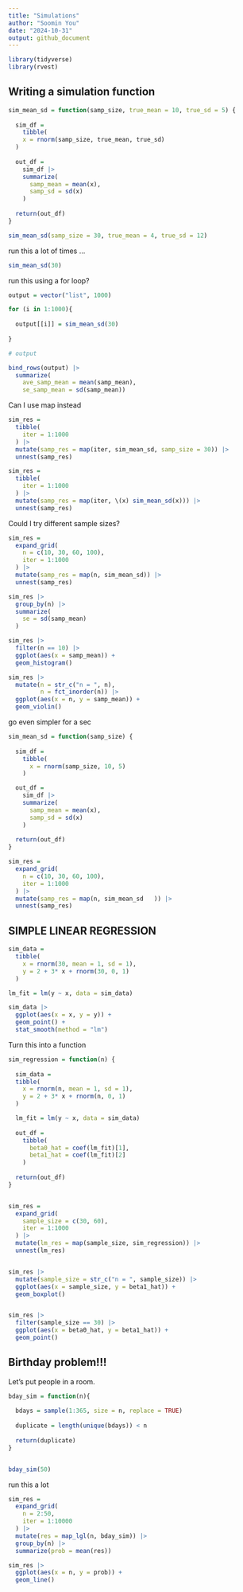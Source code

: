 ```yaml
---
title: "Simulations"
author: "Soomin You"
date: "2024-10-31"
output: github_document
---
```


```r
library(tidyverse)
library(rvest)

```

## Writing a simulation function 

```r
sim_mean_sd = function(samp_size, true_mean = 10, true_sd = 5) {
  
  sim_df = 
    tibble(
    x = rnorm(samp_size, true_mean, true_sd)
  )
  
  out_df =  
    sim_df |>
    summarize(
      samp_mean = mean(x),
      samp_sd = sd(x)
    )
  
  return(out_df)
}

sim_mean_sd(samp_size = 30, true_mean = 4, true_sd = 12)
```

run this a lot of times ... 

```r
sim_mean_sd(30)
```

run this using a for loop? 

```r
output = vector("list", 1000)

for (i in 1:1000){
  
  output[[i]] = sim_mean_sd(30)
  
}

# output

bind_rows(output) |>
  summarize(
    ave_samp_mean = mean(samp_mean), 
    se_samp_mean = sd(samp_mean))

```


Can I use map instead

```r
sim_res = 
  tibble(
    iter = 1:1000
  ) |>
  mutate(samp_res = map(iter, sim_mean_sd, samp_size = 30)) |>
  unnest(samp_res)
```

```r
sim_res = 
  tibble(
    iter = 1:1000
  ) |>
  mutate(samp_res = map(iter, \(x) sim_mean_sd(x))) |>
  unnest(samp_res)
```


Could I try different sample sizes?

```r
sim_res = 
  expand_grid(
    n = c(10, 30, 60, 100), 
    iter = 1:1000
  ) |>
  mutate(samp_res = map(n, sim_mean_sd)) |>
  unnest(samp_res)
```


```r
sim_res |>
  group_by(n) |>
  summarize(
    se = sd(samp_mean)
  )
```


```r
sim_res |>
  filter(n == 10) |>
  ggplot(aes(x = samp_mean)) +
  geom_histogram()

sim_res |>
  mutate(n = str_c("n = ", n), 
         n = fct_inorder(n)) |>
  ggplot(aes(x = n, y = samp_mean)) + 
  geom_violin()
```

go even simpler for a sec

```r
sim_mean_sd = function(samp_size) {
  
  sim_df = 
    tibble(
      x = rnorm(samp_size, 10, 5)
    )

  out_df = 
    sim_df |> 
    summarize(
      samp_mean = mean(x),
      samp_sd = sd(x)
    )
  
  return(out_df)
}

sim_res = 
  expand_grid(
    n = c(10, 30, 60, 100),
    iter = 1:1000
  ) |> 
  mutate(samp_res = map(n, sim_mean_sd   )) |> 
  unnest(samp_res)
```


## SIMPLE LINEAR REGRESSION

```r
sim_data = 
  tibble(
    x = rnorm(30, mean = 1, sd = 1), 
    y = 2 + 3* x + rnorm(30, 0, 1)
  )

lm_fit = lm(y ~ x, data = sim_data)

sim_data |>
  ggplot(aes(x = x, y = y)) +
  geom_point() +
  stat_smooth(method = "lm")
```



Turn this into a function 

```r
sim_regression = function(n) {
  
  sim_data = 
  tibble(
    x = rnorm(n, mean = 1, sd = 1), 
    y = 2 + 3* x + rnorm(n, 0, 1)
  )

  lm_fit = lm(y ~ x, data = sim_data)
  
  out_df = 
    tibble(
      beta0_hat = coef(lm_fit)[1], 
      beta1_hat = coef(lm_fit)[2]
    )
  
  return(out_df)
}


sim_res = 
  expand_grid(
    sample_size = c(30, 60),
    iter = 1:1000
  ) |>
  mutate(lm_res = map(sample_size, sim_regression)) |>
  unnest(lm_res)


sim_res |>
  mutate(sample_size = str_c("n = ", sample_size)) |>
  ggplot(aes(x = sample_size, y = beta1_hat)) + 
  geom_boxplot()


sim_res |>
  filter(sample_size == 30) |>
  ggplot(aes(x = beta0_hat, y = beta1_hat)) +
  geom_point()

```


## Birthday problem!!! 

Let's put people in a room. 

```r
bday_sim = function(n){
 
  bdays = sample(1:365, size = n, replace = TRUE)
  
  duplicate = length(unique(bdays)) < n
  
  return(duplicate)
}


bday_sim(50)
```


run this a lot 

```r
sim_res = 
  expand_grid(
    n = 2:50,
    iter = 1:10000
  ) |>
  mutate(res = map_lgl(n, bday_sim)) |>
  group_by(n) |>
  summarize(prob = mean(res))

sim_res |>
  ggplot(aes(x = n, y = prob)) + 
  geom_line()
```




